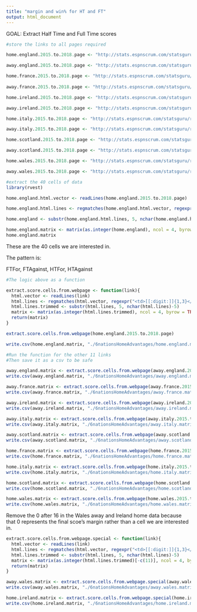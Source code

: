 ```yaml
---
title: "margin and win% for HT and FT"
output: html_document
---
```


GOAL:
Extract Half Time and Full Time scores

```r
#store the links to all pages required

home.england.2015.to.2018.page <- "http://stats.espnscrum.com/statsguru/rugby/stats/index.html?class=1;home_or_away=1;spanmax1=31+Dec+2018;spanmin1=1+Jan+2015;spanval1=span;team=1;template=results;trophy=2;type=team;view=results"

away.england.2015.to.2018.page <- "http://stats.espnscrum.com/statsguru/rugby/stats/index.html?class=1;home_or_away=2;spanmax1=31+Dec+2018;spanmin1=1+Jan+2015;spanval1=span;team=1;template=results;trophy=2;type=team;view=results"

home.france.2015.to.2018.page <- "http://stats.espnscrum.com/statsguru/rugby/stats/index.html?class=1;home_or_away=1;spanmax1=31+Dec+2018;spanmin1=1+Jan+2015;spanval1=span;team=9;template=results;trophy=2;type=team;view=results"
  
away.france.2015.to.2018.page <- "http://stats.espnscrum.com/statsguru/rugby/stats/index.html?class=1;home_or_away=2;spanmax1=31+Dec+2018;spanmin1=1+Jan+2015;spanval1=span;team=9;template=results;trophy=2;type=team;view=results"

home.ireland.2015.to.2018.page <- "http://stats.espnscrum.com/statsguru/rugby/stats/index.html?class=1;home_or_away=1;spanmax1=31+Dec+2018;spanmin1=1+Jan+2015;spanval1=span;team=3;template=results;trophy=2;type=team;view=results"

away.ireland.2015.to.2018.page <- "http://stats.espnscrum.com/statsguru/rugby/stats/index.html?class=1;home_or_away=2;spanmax1=31+Dec+2018;spanmin1=1+Jan+2015;spanval1=span;team=3;template=results;trophy=2;type=team;view=results"

home.italy.2015.to.2018.page <- "http://stats.espnscrum.com/statsguru/rugby/stats/index.html?class=1;home_or_away=1;spanmax1=31+Dec+2018;spanmin1=1+Jan+2015;spanval1=span;team=20;template=results;trophy=2;type=team;view=results"

away.italy.2015.to.2018.page <- "http://stats.espnscrum.com/statsguru/rugby/stats/index.html?class=1;home_or_away=2;spanmax1=31+Dec+2018;spanmin1=1+Jan+2015;spanval1=span;team=20;template=results;trophy=2;type=team;view=results"

home.scotland.2015.to.2018.page <- "http://stats.espnscrum.com/statsguru/rugby/stats/index.html?class=1;home_or_away=1;spanmax1=31+Dec+2018;spanmin1=1+Jan+2015;spanval1=span;team=2;template=results;trophy=2;type=team;view=results"

away.scotland.2015.to.2018.page <- "http://stats.espnscrum.com/statsguru/rugby/stats/index.html?class=1;home_or_away=2;spanmax1=31+Dec+2018;spanmin1=1+Jan+2015;spanval1=span;team=2;template=results;trophy=2;type=team;view=results"

home.wales.2015.to.2018.page <- "http://stats.espnscrum.com/statsguru/rugby/stats/index.html?class=1;home_or_away=1;spanmax1=31+Dec+2018;spanmin1=1+Jan+2015;spanval1=span;team=4;template=results;trophy=2;type=team;view=results"

away.wales.2015.to.2018.page <- "http://stats.espnscrum.com/statsguru/rugby/stats/index.html?class=1;home_or_away=2;spanmax1=31+Dec+2018;spanmin1=1+Jan+2015;spanval1=span;team=4;template=results;trophy=2;type=team;view=results"
```

```r
#extract the 40 cells of data
library(rvest)

home.england.html.vector <- readLines(home.england.2015.to.2018.page)

home.england.html.lines <- regmatches(home.england.html.vector, regexpr("<td>[[:digit:]]{1,3}</td>", home.england.html.vector))

home.england <- substr(home.england.html.lines, 5, nchar(home.england.html.lines)-5)

home.england.matrix <- matrix(as.integer(home.england), ncol = 4, byrow = TRUE)
home.england.matrix
```

These are the 40 cells we are interested in.

The pattern is:

FTFor, FTAgainst, HTFor, HTAgainst

```r
#The logic above as a function

extract.score.cells.from.webpage <- function(link){
  html.vector <- readLines(link)
  html.lines <- regmatches(html.vector, regexpr("<td>[[:digit:]]{1,3}</td>", html.vector))
  html.lines.trimmed <- substr(html.lines, 5, nchar(html.lines)-5)
  matrix <- matrix(as.integer(html.lines.trimmed), ncol = 4, byrow = TRUE)
  return(matrix)
}

extract.score.cells.from.webpage(home.england.2015.to.2018.page)
```

```r
write.csv(home.england.matrix, "./6nationsHomeAdvantages/home.england.matrix.csv")

#Run the function for the other 11 links
#Then save it as a csv to be safe

away.england.matrix <- extract.score.cells.from.webpage(away.england.2015.to.2018.page)
write.csv(away.england.matrix, "./6nationsHomeAdvantages/away.england.matrix.csv")

away.france.matrix <- extract.score.cells.from.webpage(away.france.2015.to.2018.page)
write.csv(away.france.matrix, "./6nationsHomeAdvantages/away.france.matrix.csv")

away.ireland.matrix <- extract.score.cells.from.webpage(away.ireland.2015.to.2018.page)
write.csv(away.ireland.matrix, "./6nationsHomeAdvantages/away.ireland.matrix.csv")

away.italy.matrix <- extract.score.cells.from.webpage(away.italy.2015.to.2018.page)
write.csv(away.italy.matrix, "./6nationsHomeAdvantages/away.italy.matrix.csv")

away.scotland.matrix <- extract.score.cells.from.webpage(away.scotland.2015.to.2018.page)
write.csv(away.scotland.matrix, "./6nationsHomeAdvantages/away.scotland.matrix.csv")

home.france.matrix <- extract.score.cells.from.webpage(home.france.2015.to.2018.page)
write.csv(home.france.matrix, "./6nationsHomeAdvantages/home.france.matrix.csv")

home.italy.matrix <- extract.score.cells.from.webpage(home.italy.2015.to.2018.page)
write.csv(home.italy.matrix, "./6nationsHomeAdvantages/home.italy.matrix.csv")

home.scotland.matrix <- extract.score.cells.from.webpage(home.scotland.2015.to.2018.page)
write.csv(home.scotland.matrix, "./6nationsHomeAdvantages/home.scotland.matrix.csv")

home.wales.matrix <- extract.score.cells.from.webpage(home.wales.2015.to.2018.page)
write.csv(home.wales.matrix, "./6nationsHomeAdvantages/home.wales.matrix.csv")
```

Remove the 0 after 16 in the Wales away and Ireland home data because that 0 represents the final scoe's margin rather than a cell we are interested in.

```r
extract.score.cells.from.webpage.special <- function(link){
  html.vector <- readLines(link)
  html.lines <- regmatches(html.vector, regexpr("<td>[[:digit:]]{1,3}</td>", html.vector))
  html.lines.trimmed <- substr(html.lines, 5, nchar(html.lines)-5)
  matrix <- matrix(as.integer(html.lines.trimmed)[-c(11)], ncol = 4, byrow = TRUE) #HARD CODING
  return(matrix)
}

away.wales.matrix <- extract.score.cells.from.webpage.special(away.wales.2015.to.2018.page)
write.csv(away.wales.matrix, "./6nationsHomeAdvantages/away.wales.matrix.csv")

home.ireland.matrix <- extract.score.cells.from.webpage.special(home.ireland.2015.to.2018.page)
write.csv(home.ireland.matrix, "./6nationsHomeAdvantages/home.ireland.matrix.csv")
```
